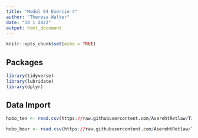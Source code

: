 ```yaml
---
title: "Modul 04 Exercie 4"
author: "Theresa Walter"
date: "14 1 2022"
output: html_document
---
```



```r
knitr::opts_chunk$set(echo = TRUE)
```

## Packages

```r
library(tidyverse)
library(lubridate)
library(dplyr)
```

## Data Import

```r
hobo_ten <- read.csv(https://raw.githubusercontent.com/AserehtRetlaw/Timeseries_in_R-1/main/1_data_processed/10760710.csv)

hobo_hour <- read.csv(https://raw.githubusercontent.com/AserehtRetlaw/Timeseries_in_R-1/main/1_data_processed/hourly/10760710_Th.csv)
```
